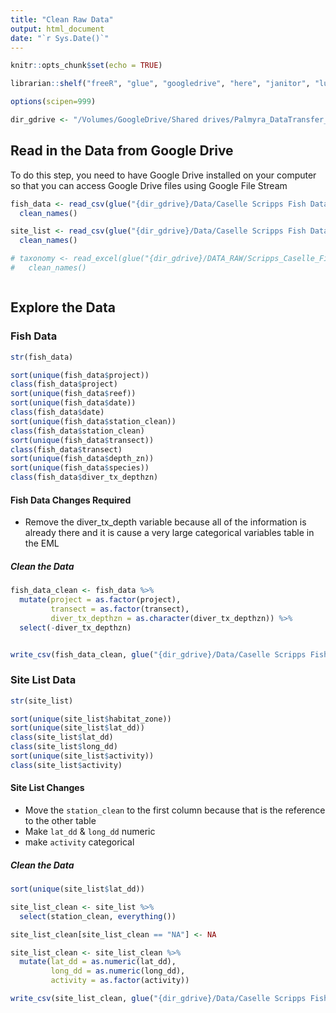 ```yaml
---
title: "Clean Raw Data"
output: html_document
date: "`r Sys.Date()`"
---
```


```r
knitr::opts_chunk$set(echo = TRUE)

librarian::shelf("freeR", "glue", "googledrive", "here", "janitor", "lubridate", "readxl", "tidyverse")

options(scipen=999)

dir_gdrive <- "/Volumes/GoogleDrive/Shared drives/Palmyra_DataTransfer_EDI_Project"
```

## Read in the Data from Google Drive 

To do this step, you need to have Google Drive installed on your computer so that you can access Google Drive files using Google File Stream 

```r

fish_data <- read_csv(glue("{dir_gdrive}/Data/Caselle Scripps Fish Data/casell_sandin_fish_clean/PARC_FishSurvey_Data_v1.csv")) %>% 
  clean_names()

site_list <- read_csv(glue("{dir_gdrive}/Data/Caselle Scripps Fish Data/casell_sandin_fish_clean/PANWR_PARC_SITELIST_v1.csv")) %>% 
  clean_names()

# taxonomy <- read_excel(glue("{dir_gdrive}/DATA_RAW/Scripps_Caselle_Fish_Data/PARC_FISH_Taxonomy_Table_Temporary.xlsx")) %>% 
#   clean_names()



```


## Explore the Data 

### Fish Data 

```r
str(fish_data)

sort(unique(fish_data$project))
class(fish_data$project)
sort(unique(fish_data$reef))
sort(unique(fish_data$date))
class(fish_data$date)
sort(unique(fish_data$station_clean))
class(fish_data$station_clean)
sort(unique(fish_data$transect))
class(fish_data$transect)
sort(unique(fish_data$depth_zn))
sort(unique(fish_data$species))
class(fish_data$diver_tx_depthzn)

```


#### Fish Data Changes Required 

- Remove the diver_tx_depth variable because all of the information is already there and it is cause a very large categorical variables table in the EML

##### Clean the Data 

```r
fish_data_clean <- fish_data %>% 
  mutate(project = as.factor(project), 
         transect = as.factor(transect), 
         diver_tx_depthzn = as.character(diver_tx_depthzn)) %>% 
  select(-diver_tx_depthzn)


write_csv(fish_data_clean, glue("{dir_gdrive}/Data/Caselle Scripps Fish Data/casell_sandin_fish_clean/clean_data/scripps_caselle_fish_data.csv"))

```


### Site List Data 

```r
str(site_list)

sort(unique(site_list$habitat_zone))
sort(unique(site_list$lat_dd))
class(site_list$lat_dd)
class(site_list$long_dd)
sort(unique(site_list$activity))
class(site_list$activity)

```


#### Site List Changes 

- Move the `station_clean` to the first column because that is the reference to the other table 
- Make `lat_dd` & `long_dd` numeric 
- make  `activity` categorical 

##### Clean the Data 

```r

sort(unique(site_list$lat_dd))

site_list_clean <- site_list %>% 
  select(station_clean, everything())

site_list_clean[site_list_clean == "NA"] <- NA

site_list_clean <- site_list_clean %>% 
  mutate(lat_dd = as.numeric(lat_dd), 
         long_dd = as.numeric(long_dd), 
         activity = as.factor(activity))

write_csv(site_list_clean, glue("{dir_gdrive}/Data/Caselle Scripps Fish Data/casell_sandin_fish_clean/clean_data/scripps_caselle_site_list.csv"))
```


<!-- ### Taxonomy Table  -->

<!-- ```{r} -->
<!-- str(taxonomy) -->
<!-- sort(unique(taxonomy$trophic_group)) -->
<!-- class(taxonomy$trophic_group) -->
<!-- sort(unique(taxonomy$length_type)) -->
<!-- sort(unique(taxonomy$species)) -->

<!-- class(taxonomy$family) -->
<!-- ``` -->

<!-- #### Taxonomy Table Changes  -->

<!-- - Move  `species` to the first column because it is the link to the other table. -->
<!-- - Make `trophic_group` categorical  -->
<!-- - Make  `length_type` categorical and change ? to NA  -->

<!-- ##### Clean the Data  -->

<!-- ```{r} -->
<!-- taxonomy_clean <- taxonomy %>%  -->
<!--   select(species, everything()) -->

<!-- taxonomy_clean[taxonomy_clean == "?" | taxonomy_clean == "??" ] <- NA -->

<!-- taxonomy_clean <- taxonomy_clean %>%  -->
<!--   mutate(length_type = as.factor(length_type),  -->
<!--          trophic_group = as.factor(trophic_group)) -->

<!-- write_csv(taxonomy_clean, glue("{dir_gdrive}/DATA_RAW/Scripps_Caselle_Fish_Data/clean_data/scripps_caselle_taxonomy_table.csv")) -->

<!-- ``` -->



